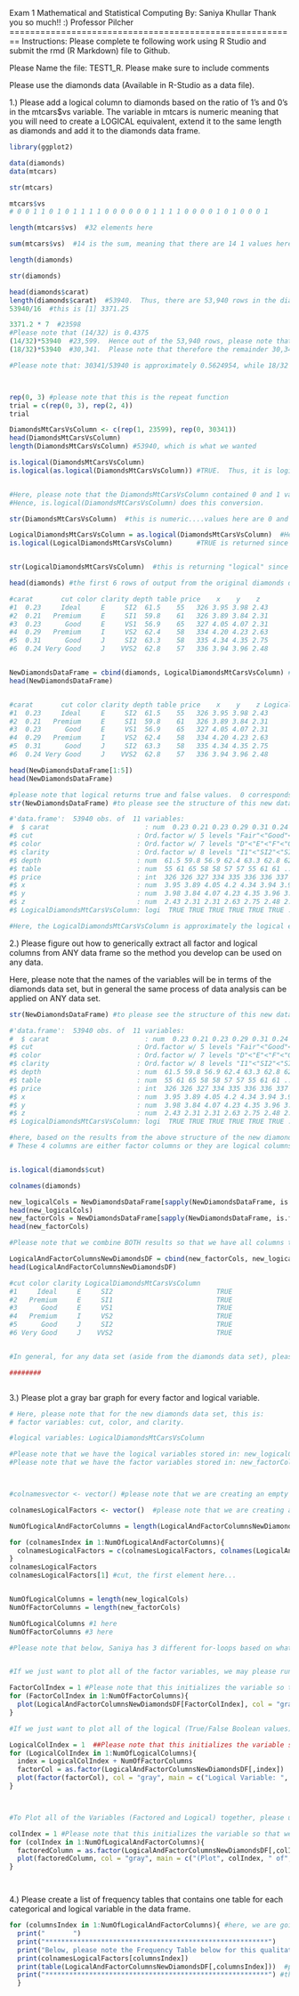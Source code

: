 Exam 1
Mathematical and Statistical Computing
By:  Saniya Khullar
Thank you so much!! :)
Professor Pilcher
========================================================
Instructions:  Please complete te following work using R Studio and submit the rmd (R Markdown) file to Github.  

Please Name the file:  TEST1_R. 
Please make sure to include comments

Please use the diamonds data (Available in R-Studio as a data file).

1.) Please add a logical column to diamonds based on the ratio of 1's and 0's in the mtcars$vs variable.  The variable in mtcars is numeric meaning that you will need to create a LOGICAL equivalent, extend it to the same length as diamonds and add it to the diamonds data frame. 
```r
library(ggplot2)

data(diamonds)
data(mtcars)

str(mtcars)

mtcars$vs
# 0 0 1 1 0 1 0 1 1 1 1 0 0 0 0 0 0 1 1 1 1 0 0 0 0 1 0 1 0 0 0 1

length(mtcars$vs)  #32 elements here

sum(mtcars$vs)  #14 is the sum, meaning that there are 14 1 values here and the other 18 are 0 values. 

length(diamonds)

str(diamonds)

head(diamonds$carat)
length(diamonds$carat)  #53940.  Thus, there are 53,940 rows in the diamonds data set. 
53940/16  #this is [1] 3371.25

3371.2 * 7  #23598
#Please note that (14/32) is 0.4375
(14/32)*53940  #23,599.  Hence out of the 53,940 rows, please note that approximately 23,599 of those rows will be 1s and the remainder of them will be 0s. 
(18/32)*53940  #30,341.  Please note that therefore the remainder 30,341 rows will have the value 0. 

#Please note that: 30341/53940 is approximately 0.5624954, while 18/32 is 0.5625.  These values are quite close together. 



rep(0, 3) #please note that this is the repeat function
trial = c(rep(0, 3), rep(2, 4))
trial 

DiamondsMtCarsVsColumn <- c(rep(1, 23599), rep(0, 30341))
head(DiamondsMtCarsVsColumn)
length(DiamondsMtCarsVsColumn) #53940, which is what we wanted

is.logical(DiamondsMtCarsVsColumn)
is.logical(as.logical(DiamondsMtCarsVsColumn)) #TRUE.  Thus, it is logical. 


#Here, please note that the DiamondsMtCarsVsColumn contained 0 and 1 values.  When converting this to a logical variable, the 0 will become FALSE and the 1 will become TRUE. 
#Hence, is.logical(DiamondsMtCarsVsColumn) does this conversion. 

str(DiamondsMtCarsVsColumn)  #this is numeric....values here are 0 and 1. 

LogicalDiamondsMtCarsVsColumn = as.logical(DiamondsMtCarsVsColumn)  #Here, please note that we stored this conversion into the vector LogicalDiamondsMtCarsVsColumn
is.logical(LogicalDiamondsMtCarsVsColumn)      #TRUE is returned since it is indeed a logical value and it passes the test: is.logical ?


str(LogicalDiamondsMtCarsVsColumn)  #this is returning "logical" since we created this into a logical column, with the values either TRUE or FALSE.  0 values mapped to (and were converted to) FALSE and 1 values mapped to TRUE. 

head(diamonds) #the first 6 rows of output from the original diamonds data set. 

#carat       cut color clarity depth table price    x    y    z
#1  0.23     Ideal     E     SI2  61.5    55   326 3.95 3.98 2.43
#2  0.21   Premium     E     SI1  59.8    61   326 3.89 3.84 2.31
#3  0.23      Good     E     VS1  56.9    65   327 4.05 4.07 2.31
#4  0.29   Premium     I     VS2  62.4    58   334 4.20 4.23 2.63
#5  0.31      Good     J     SI2  63.3    58   335 4.34 4.35 2.75
#6  0.24 Very Good     J    VVS2  62.8    57   336 3.94 3.96 2.48


NewDiamondsDataFrame = cbind(diamonds, LogicalDiamondsMtCarsVsColumn) #we are binding by the columns.  That is, we are adding on this logical column of Trues and Falses as a new column to the original diamonds data frame.
head(NewDiamondsDataFrame)


#carat       cut color clarity depth table price    x    y    z LogicalDiamondsMtCarsVsColumn
#1  0.23     Ideal     E     SI2  61.5    55   326 3.95 3.98 2.43                          TRUE
#2  0.21   Premium     E     SI1  59.8    61   326 3.89 3.84 2.31                          TRUE
#3  0.23      Good     E     VS1  56.9    65   327 4.05 4.07 2.31                          TRUE
#4  0.29   Premium     I     VS2  62.4    58   334 4.20 4.23 2.63                          TRUE
#5  0.31      Good     J     SI2  63.3    58   335 4.34 4.35 2.75                          TRUE
#6  0.24 Very Good     J    VVS2  62.8    57   336 3.94 3.96 2.48                          TRUE

head(NewDiamondsDataFrame[1:5])
head(NewDiamondsDataFrame)

#please note that logical returns true and false values.  0 corresponds to false and 1 corresponds to true
str(NewDiamondsDataFrame) #to please see the structure of this new data frame.  We just added our 11th variable. 

#'data.frame':  53940 obs. of  11 variables:
#  $ carat                        : num  0.23 0.21 0.23 0.29 0.31 0.24 0.24 0.26 0.22 0.23 ...
#$ cut                          : Ord.factor w/ 5 levels "Fair"<"Good"<..: 5 4 2 4 2 3 3 3 1 3 ...
#$ color                        : Ord.factor w/ 7 levels "D"<"E"<"F"<"G"<..: 2 2 2 6 7 7 6 5 2 5 ...
#$ clarity                      : Ord.factor w/ 8 levels "I1"<"SI2"<"SI1"<..: 2 3 5 4 2 6 7 3 4 5 ...
#$ depth                        : num  61.5 59.8 56.9 62.4 63.3 62.8 62.3 61.9 65.1 59.4 ...
#$ table                        : num  55 61 65 58 58 57 57 55 61 61 ...
#$ price                        : int  326 326 327 334 335 336 336 337 337 338 ...
#$ x                            : num  3.95 3.89 4.05 4.2 4.34 3.94 3.95 4.07 3.87 4 ...
#$ y                            : num  3.98 3.84 4.07 4.23 4.35 3.96 3.98 4.11 3.78 4.05 ...
#$ z                            : num  2.43 2.31 2.31 2.63 2.75 2.48 2.47 2.53 2.49 2.39 ...
#$ LogicalDiamondsMtCarsVsColumn: logi  TRUE TRUE TRUE TRUE TRUE TRUE ...

#Here, the LogicalDiamondsMtCarsVsColumn is approximately the logical equivalent of the ratio of 0's to 1's for the mtcars data set variable vs.  The 0's in LogicalDiamondsMtCarsVsColumn are reflected by FALSE and the 1's are reflected by TRUE.  

```

2.)  Please figure out how to generically extract all factor and logical columns from ANY data frame so the method you develop can be used on any data. 

Here, please note that the names of the variables will be in terms of the diamonds data set, but in general the same process of data analysis can be applied on ANY data set. 

```r

str(NewDiamondsDataFrame) #to please see the structure of this new data frame.  We just added our 11th variable. 

#'data.frame':  53940 obs. of  11 variables:
#  $ carat                        : num  0.23 0.21 0.23 0.29 0.31 0.24 0.24 0.26 0.22 0.23 ...
#$ cut                          : Ord.factor w/ 5 levels "Fair"<"Good"<..: 5 4 2 4 2 3 3 3 1 3 ...
#$ color                        : Ord.factor w/ 7 levels "D"<"E"<"F"<"G"<..: 2 2 2 6 7 7 6 5 2 5 ...
#$ clarity                      : Ord.factor w/ 8 levels "I1"<"SI2"<"SI1"<..: 2 3 5 4 2 6 7 3 4 5 ...
#$ depth                        : num  61.5 59.8 56.9 62.4 63.3 62.8 62.3 61.9 65.1 59.4 ...
#$ table                        : num  55 61 65 58 58 57 57 55 61 61 ...
#$ price                        : int  326 326 327 334 335 336 336 337 337 338 ...
#$ x                            : num  3.95 3.89 4.05 4.2 4.34 3.94 3.95 4.07 3.87 4 ...
#$ y                            : num  3.98 3.84 4.07 4.23 4.35 3.96 3.98 4.11 3.78 4.05 ...
#$ z                            : num  2.43 2.31 2.31 2.63 2.75 2.48 2.47 2.53 2.49 2.39 ...
#$ LogicalDiamondsMtCarsVsColumn: logi  TRUE TRUE TRUE TRUE TRUE TRUE ...

#here, based on the results from the above structure of the new diamonds data frame, please note that we want the cut, color, clarity, and LogicalDiamondsMtCarsVsColumn variables to be selected. 
# These 4 columns are either factor columns or they are logical columns. 


is.logical(diamonds$cut)

colnames(diamonds)

new_logicalCols = NewDiamondsDataFrame[sapply(NewDiamondsDataFrame, is.logical)] 
head(new_logicalCols)
new_factorCols = NewDiamondsDataFrame[sapply(NewDiamondsDataFrame, is.factor)] 
head(new_factorCols)

#Please note that we combine BOTH results so that we have all columns that are either logical columns or factor columns. 

LogicalAndFactorColumnsNewDiamondsDF = cbind(new_factorCols, new_logicalCols) #since we have been extracting various columns from the new diamonds data frame, we can just combine the factor columns results with the logical columns results by binding (Attaching) the columns together using cbind...that is column bind. 
head(LogicalAndFactorColumnsNewDiamondsDF)

#cut color clarity LogicalDiamondsMtCarsVsColumn
#1     Ideal     E     SI2                          TRUE
#2   Premium     E     SI1                          TRUE
#3      Good     E     VS1                          TRUE
#4   Premium     I     VS2                          TRUE
#5      Good     J     SI2                          TRUE
#6 Very Good     J    VVS2                          TRUE


#In general, for any data set (aside from the diamonds data set), please note that this is the process that we would use to find and extract the logical and the factor columns from that respective data set. 

########



```

3.) Please plot a gray bar graph for every factor and logical variable. 
```r
# Here, please note that for the new diamonds data set, this is: 
# factor variables: cut, color, and clarity. 

#logical variables: LogicalDiamondsMtCarsVsColumn

#Please note that we have the logical variables stored in: new_logicalCols
#Please note that we have the factor variables stored in: new_factorCols



#colnamesvector <- vector() #please note that we are creating an empty vector here

colnamesLogicalFactors <- vector()  #please note that we are creating an empty vector here

NumOfLogicalAndFactorColumns = length(LogicalAndFactorColumnsNewDiamondsDF)

for (colnamesIndex in 1:NumOfLogicalAndFactorColumns){
  colnamesLogicalFactors = c(colnamesLogicalFactors, colnames(LogicalAndFactorColumnsNewDiamondsDF[colnamesIndex]))
}
colnamesLogicalFactors
colnamesLogicalFactors[1] #cut, the first element here...


NumOfLogicalColumns = length(new_logicalCols)
NumOfFactorColumns = length(new_factorCols)

NumOfLogicalColumns #1 here
NumOfFactorColumns #3 here

#Please note that below, Saniya has 3 different for-loops based on what the user wants.  The first for-loop will plot all of the factor variables.  The second for-loop will plot all of the logical variables.  The 3rd for-loop is a combination of the first 2 for-loops and will plot BOTH the factor as well as the logical variables.  That is, it will plot all of these variables. 


#If we just want to plot all of the factor variables, we may please run this following for loop below: 

FactorColIndex = 1 #Please note that this initializes the variable so that we can re-run the same code over and over again and get the same sets of results each time. 
for (FactorColIndex in 1:NumOfFactorColumns){
  plot(LogicalAndFactorColumnsNewDiamondsDF[FactorColIndex], col = "gray", main = c("Factor Variable: ", colnamesLogicalFactors[FactorColIndex], "  (Plot: ", FactorColIndex, " )"),  ylab = "Frequency (Counts)", xlab = "Categories") #since it is qualitative (like a factor or a logical column) rather than numeric, the plot feature will yield a bargraph automatically.
}

#If we just want to plot all of the logical (True/False Boolean values) variables, we may please run this following for loop below: 

LogicalColIndex = 1  ##Please note that this initializes the variable so that we can re-run the same code over and over again and get the same sets of results each time. 
for (LogicalColIndex in 1:NumOfLogicalColumns){
  index = LogicalColIndex + NumOfFactorColumns
  factorCol = as.factor(LogicalAndFactorColumnsNewDiamondsDF[,index])
  plot(factor(factorCol), col = "gray", main = c("Logical Variable: ", colnamesLogicalFactors[index], " (Plot: ", index, " )") , ylab = "Frequency (Counts)", xlab = "Categories") #since it is qualitative (like a factor or a logical column) rather than numeric, the plot feature will yield a bargraph automatically.
}



#To Plot all of the Variables (Factored and Logical) together, please use:

colIndex = 1 #Please note that this initializes the variable so that we can re-run the same code over and over again and get the same sets of results each time. 
for (colIndex in 1:NumOfLogicalAndFactorColumns){
  factoredColumn = as.factor(LogicalAndFactorColumnsNewDiamondsDF[,colIndex])
  plot(factoredColumn, col = "gray", main = c("(Plot", colIndex, " of", NumOfLogicalAndFactorColumns,") :", colnamesLogicalFactors[colIndex] ),  ylab = "Frequency (Counts)", xlab = "Categories") #since it is qualitative (like a factor or a logical column) rather than numeric, the plot feature will yield a bargraph automatically.
}




```


4.)  Please create a list of frequency tables that contains one table for each categorical and logical variable in the data frame.

```r
for (columnsIndex in 1:NumOfLogicalAndFactorColumns){ #here, we are going to have as many printouts as there are logical and factor columns.  That is, there is exactly 1 printout for each factor variable and 1 printout for each logical variable.  
  print("       ")
  print("********************************************************")
  print("Below, please note the Frequency Table below for this qualitative variable:")
  print(colnamesLogicalFactors[columnsIndex])
  print(table(LogicalAndFactorColumnsNewDiamondsDF[,columnsIndex]))  #please note that the table function allows us to plot the frequency tables. 
  print("********************************************************") #these stars just help us distinguish between the different variables as their respective outputs are printed out.  These are just dividers
  }
```
